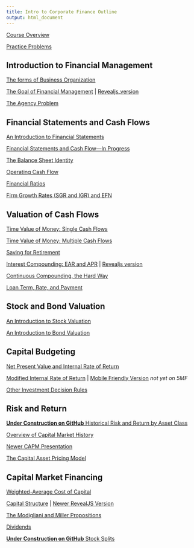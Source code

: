 ```yaml
---
title: Intro to Corporate Finance Outline
output: html_document
---
```


[Course Overview]()

[Practice Problems](https://financial-education.github.io/practice_problems_intro_corporate_finance)

## Introduction to Financial Management

[The forms of Business Organization](https://financial-education.github.io/forms_of_business_organization/)

[The Goal of Financial Management](https://www.5minutefinance.org/concepts/goal-of-financial-management) | [Revealjs_version](https://financial-education.github.io/the_goal_of_financial_management/)

[The Agency Problem](https://financial-education.github.io/agency-problem-org/)

<!-- (https://github.com/FinancialMarkets/5MinuteFinance/blob/master/Corporate_Finance/the_agency_problem/agency_problem.Rmd) -->

## Financial Statements and Cash Flows

[An Introduction to Financial Statements](https://www.5minutefinance.org/concepts/an-introduction-to-financial-statements)

[Financial Statements and Cash Flow---In Progress](https://financial-education.github.io/financial_statements_and_cash_flow/)

[The Balance Sheet Identity](https://www.5minutefinance.org/concepts/the-balance-sheet-identity)

[Operating Cash Flow](https://www.5minutefinance.org/concepts/operating-cash-flow)

[Financial Ratios](https://www.5minutefinance.org/concepts/financial-ratios)

[Firm Growth Rates (SGR and IGR) and EFN](https://financial-education.github.io/growth_rates_and_EFN/)


## Valuation of Cash Flows

[Time Value of Money: Single Cash Flows](https://www.5minutefinance.org/concepts/time-value-of-money-single-cash-flows)

[Time Value of Money: Multiple Cash Flows](https://www.5minutefinance.org/concepts/time-value-of-money-multiple-cash-flows)

[Saving for Retirement](https://financial-education.github.io/saving_for_retirement)

[Interest Compounding: EAR and APR](https://www.5minutefinance.org/concepts/interest-compounding) | [Revealjs version](https://financialmarkets.github.io/5mf_apr_ear/)

[Continuous Compounding, the Hard Way](https://financial-education.github.io/continuous_compounding_the_hard_way/)

[Loan Term, Rate, and Payment](https://financialmarkets.github.io/5mf_loan_term_vs_payment/)

## Stock and Bond Valuation

[An Introduction to Stock Valuation](https://www.5minutefinance.org/concepts/an-introduction-to-stock-valuation)

[An Introduction to Bond Valuation](https://www.5minutefinance.org/concepts/an-introduction-to-bond-valuation)

## Capital Budgeting

[Net Present Value and Internal Rate of Return](https://www.5minutefinance.org/concepts/net-present-value-and-internal-rate-of-return)

[Modified Internal Rate of Return](https://micfm.shinyapps.io/MIRR) | [Mobile Friendly Version](https://micfm.shinyapps.io/MIRR_mobile) *not yet on 5MF*

[Other Investment Decision Rules](https://financialmarkets.github.io/5mf_other_investment_decision_rules/)

## Risk and Return

[**Under Construction on GitHub**  Historical Risk and Return by Asset Class](https://github.com/FinancialMarkets/5MinuteFinance/blob/master/Risk/relative_performance_asset_classes/relative_performace.Rmd)

[Overview of Capital Market History](https://financial-education.github.io/overview_of_capital_market_history)

[Newer CAPM Presentation](http://financial-education.github.io/the_CAPM_intro_version)

[The Capital Asset Pricing Model](https://www.5minutefinance.org/concepts/the-capital-asset-pricing-model)

## Capital Market Financing

[Weighted-Average Cost of Capital](https://www.5minutefinance.org/concepts/the-weighted-average-cost-of-capital)

[Capital Structure](https://www.5minutefinance.org/concepts/capital-structure) | [Newer RevealJS Version](https://matt-brigida.github.io/5mf-capital-structure/)

[The Modigliani and Miller Propositions](https://www.5minutefinance.org/concepts/modigliani-and-miller-propositions)

[Dividends](https://www.5minutefinance.org/concepts/dividends)

[**Under Construction on GitHub**  Stock Splits](https://github.com/FinancialMarkets/5MinuteFinance/blob/master/Equity/stock_splits/stock_splits.Rmd)
